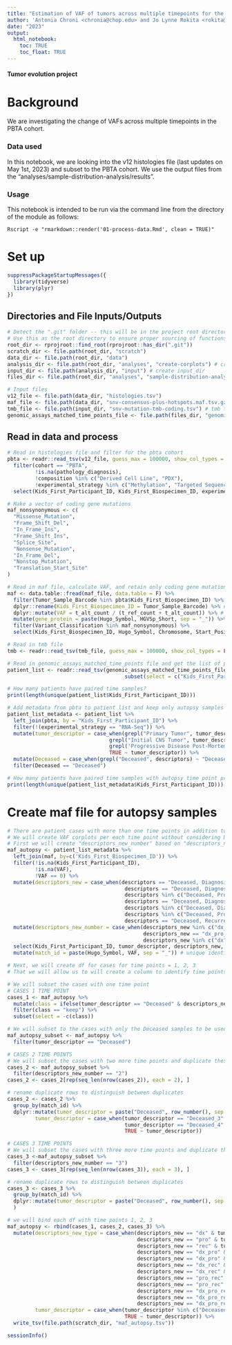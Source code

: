 ```yaml
---
title: "Estimation of VAF of tumors across multiple timepoints for the PBTA Cohort"
author: 'Antonia Chroni <chronia@chop.edu> and Jo Lynne Rokita <rokita@chop.edu> for D3B'
date: "2023"
output:
  html_notebook:
    toc: TRUE
    toc_float: TRUE
---
```



#### Tumor evolution project 

# Background
We are investigating the change of VAFs across multiple timepoints in the PBTA cohort.

### Data used 
In this notebook, we are looking into the v12 histologies file (last updates on May 1st, 2023) and subset to the PBTA cohort.
We use the output files from the "analyses/sample-distribution-analysis/results".

### Usage
This notebook is intended to be run via the command line from the directory of the module as follows:

```
Rscript -e "rmarkdown::render('01-process-data.Rmd', clean = TRUE)"
```

# Set up

```r
suppressPackageStartupMessages({
  library(tidyverse)
  library(plyr)
})
```

## Directories and File Inputs/Outputs

```r
# Detect the ".git" folder -- this will be in the project root directory.
# Use this as the root directory to ensure proper sourcing of functions no matter where this is called from
root_dir <- rprojroot::find_root(rprojroot::has_dir(".git"))
scratch_dir <- file.path(root_dir, "scratch")
data_dir <- file.path(root_dir, "data")
analysis_dir <- file.path(root_dir, "analyses", "create-corplots") # create analysis_dir
input_dir <- file.path(analysis_dir, "input") # create input_dir
files_dir <- file.path(root_dir, "analyses", "sample-distribution-analysis", "results") # create files_dir

# Input files
v12_file <- file.path(data_dir, "histologies.tsv")
maf_file <- file.path(data_dir, "snv-consensus-plus-hotspots.maf.tsv.gz")
tmb_file <- file.path(input_dir, "snv-mutation-tmb-coding.tsv") # tmb file
genomic_assays_matched_time_points_file <- file.path(files_dir, "genomic_assays_matched_time_points.tsv") #  generated from the add-sample-distribution analysis
```

## Read in data and process

```r
# Read in histologies file and filter for the pbta cohort
pbta <- readr::read_tsv(v12_file, guess_max = 100000, show_col_types = FALSE) %>%
  filter(cohort == "PBTA",
         !is.na(pathology_diagnosis),
         !composition %in% c("Derived Cell Line", "PDX"),
         !experimental_strategy %in% c("Methylation", "Targeted Sequencing")) %>%
  select(Kids_First_Participant_ID, Kids_First_Biospecimen_ID, experimental_strategy, tumor_descriptor, age_at_diagnosis_days, age_last_update_days, cancer_predispositions, broad_histology, short_histology, cancer_group) 

# Make a vector of coding gene mutations
maf_nonsynonymous <- c(
  "Missense_Mutation",
  "Frame_Shift_Del",
  "In_Frame_Ins",
  "Frame_Shift_Ins",
  "Splice_Site",
  "Nonsense_Mutation",
  "In_Frame_Del",
  "Nonstop_Mutation",
  "Translation_Start_Site"
)

# Read in maf file, calculate VAF, and retain only coding gene mutations
maf <- data.table::fread(maf_file, data.table = F) %>% 
  filter(Tumor_Sample_Barcode %in% pbta$Kids_First_Biospecimen_ID) %>%
  dplyr::rename(Kids_First_Biospecimen_ID = Tumor_Sample_Barcode) %>% # change the column name of the biospecimen column to match the column name from the histologies files
  dplyr::mutate(VAF = t_alt_count / (t_ref_count + t_alt_count)) %>% # calculate VAF 
  mutate(gene_protein = paste(Hugo_Symbol, HGVSp_Short, sep = "_")) %>%  # concatenate gene and protein information
  filter(Variant_Classification %in% maf_nonsynonymous) %>%
  select(Kids_First_Biospecimen_ID, Hugo_Symbol, Chromosome, Start_Position, Variant_Classification, VAF, HGVSc, HGVSp, HGVSp_Short, gene_protein) 

# Read in tmb file
tmb <- readr::read_tsv(tmb_file, guess_max = 100000, show_col_types = FALSE)

# Read in genomic_assays_matched_time_points file and get the list of patients with matched time points
patient_list <- readr::read_tsv(genomic_assays_matched_time_points_file, guess_max = 100000, show_col_types = FALSE) %>%
                                      subset(select = c("Kids_First_Participant_ID", "descriptors"))

# How many patients have paired time samples?
print(length(unique(patient_list$Kids_First_Participant_ID)))

# Add metadata from pbta to patient list and keep only autopsy samples
patient_list_metadata <- patient_list %>% 
  left_join(pbta, by = "Kids_First_Participant_ID") %>%
  filter(!(experimental_strategy == "RNA-Seq")) %>%
  mutate(tumor_descriptor = case_when(grepl("Primary Tumor", tumor_descriptor) ~ "Diagnosis",
                                 grepl("Initial CNS Tumor", tumor_descriptor) ~ "Diagnosis",
                                 grepl('Progressive Disease Post-Mortem', tumor_descriptor) ~ 'Deceased', 
                                 TRUE ~ tumor_descriptor)) %>%
  mutate(Deceased = case_when(grepl("Deceased", descriptors) ~ "Deceased")) %>%
  filter(Deceased == "Deceased") 

# How many patients have paired time samples with autopsy time point present?
print(length(unique(patient_list_metadata$Kids_First_Participant_ID)))
```

# Create maf file for autopsy samples

```r
# There are patient cases with more than one time points in addition to Deceased, e.g. Diagnosis and Progressive.
# We will create VAF corplots per each time point without considering Deceased.
# First we will create "descriptors_new_number" based on "descriptors_new" to account for time points = 1, 2, 3
maf_autopsy <- patient_list_metadata %>% 
  left_join(maf, by=c('Kids_First_Biospecimen_ID')) %>%
  filter(!is.na(Kids_First_Participant_ID),
         !is.na(VAF),
         !VAF == 0) %>%
  mutate(descriptors_new = case_when(descriptors == "Deceased, Diagnosis, Diagnosis, Progressive, Progressive" ~ "dx_pro",
                                      descriptors == "Deceased, Diagnosis, Recurrence" ~ "dx_rec",
                                      descriptors %in% c("Deceased, Progressive, Recurrence", "Deceased, Progressive, Progressive, Recurrence", "Deceased, Progressive, Recurrence, Recurrence") ~ "pro_rec",
                                      descriptors == "Deceased, Diagnosis, Progressive, Recurrence" ~ "dx_pro_rec",
                                      descriptors %in% c("Deceased, Diagnosis", "Deceased, Diagnosis, Diagnosis", "Deceased, Diagnosis, Diagnosis, Diagnosis, Diagnosis") ~ "dx", 
                                      descriptors %in% c("Deceased, Progressive", "Deceased, Progressive, Progressive") ~ "pro",
                                      descriptors == "Deceased, Recurrence" ~ "rec")) %>%
  mutate(descriptors_new_number = case_when(descriptors_new %in% c("dx_pro", "dx_rec", "pro_rec") ~ "2",
                                            descriptors_new == "dx_pro_rec" ~ "3",
                                            descriptors_new %in% c("dx", "pro", "rec") ~ "1")) %>%
  select(Kids_First_Participant_ID, tumor_descriptor, descriptors_new, descriptors_new_number, Hugo_Symbol, gene_protein, VAF) %>%
  mutate(match_id = paste(Hugo_Symbol, VAF, sep = "_")) # unique identifiers to use for any samples with multiple time points

# Next, we will create df for cases for time points = 1, 2, 3 
# That we will allow us to will create a column to identify time points to use for the function for creating corplots (descriptors_new_type)

# We will subset the cases with one time point 
# CASES 1 TIME POINT
cases_1 <- maf_autopsy %>%
  mutate(class = ifelse(tumor_descriptor == "Deceased" & descriptors_new_number %in% c("2", "3"), "remove", "keep")) %>%
  filter(class == "keep") %>%
  subset(select = -c(class)) 

# We will subset to the cases with only the Deceased samples to be used for both df cases_2 and cases_3
maf_autopsy_subset <- maf_autopsy %>%
  filter(tumor_descriptor == "Deceased")

# CASES 2 TIME POINTS
# We will subset the cases with two more time points and duplicate these rows 
cases_2 <- maf_autopsy_subset %>%
  filter(descriptors_new_number == "2")
cases_2 <- cases_2[rep(seq_len(nrow(cases_2)), each = 2), ]  

# rename duplicate rows to distinguish between duplicates
cases_2 <- cases_2 %>% 
  group_by(match_id) %>%
  dplyr::mutate(tumor_descriptor = paste("Deceased", row_number(), sep = "_"),
         tumor_descriptor = case_when(tumor_descriptor == "Deceased_3" ~ "Deceased_1", # there is a bug producing Deceased_3, Deceased_3 instead of Deceased_1, Deceased_2: PT_HJMP6PH2, ADAMTS9_0.191176470588235
                                      tumor_descriptor == "Deceased_4" ~ "Deceased_2",
                                      TRUE ~ tumor_descriptor)) 

# CASES 3 TIME POINTS
# We will subset the cases with three more time points and duplicate these rows 
cases_3 <-maf_autopsy_subset %>%
  filter(descriptors_new_number == "3")
cases_3 <- cases_3[rep(seq_len(nrow(cases_3)), each = 3), ]  

# rename duplicate rows to distinguish between duplicates
cases_3 <- cases_3 %>% 
  group_by(match_id) %>% 
  dplyr::mutate(tumor_descriptor = paste("Deceased", row_number(), sep = "_")
  )

# we will bind each df with time points 1, 2, 3
maf_autopsy <- rbind(cases_1, cases_2, cases_3) %>%
  mutate(descriptors_new_type = case_when(descriptors_new == "dx" & tumor_descriptor %in% c("Diagnosis", "Deceased") ~ "Diagnosis",
                                          descriptors_new == "pro" & tumor_descriptor %in% c("Progressive", "Deceased") ~ "Progressive",
                                          descriptors_new == "rec" & tumor_descriptor %in% c("Recurrence", "Deceased") ~ "Recurrence",
                                          descriptors_new == "dx_pro" & tumor_descriptor %in% c("Diagnosis", "Deceased_1") ~ "Diagnosis",
                                          descriptors_new == "dx_pro" & tumor_descriptor %in% c("Progressive", "Deceased_2") ~ "Progressive",
                                          descriptors_new == "dx_rec" & tumor_descriptor %in% c("Diagnosis", "Deceased_1") ~ "Diagnosis",
                                          descriptors_new == "dx_rec" & tumor_descriptor %in% c("Recurrence", "Deceased_2") ~ "Recurrence",
                                          descriptors_new == "pro_rec" & tumor_descriptor %in% c("Progressive", "Deceased_1") ~ "Progressive",
                                          descriptors_new == "pro_rec" & tumor_descriptor %in% c("Recurrence", "Deceased_2") ~ "Recurrence",
                                          descriptors_new == "dx_pro_rec" & tumor_descriptor %in% c("Diagnosis", "Deceased_1") ~ "Diagnosis",
                                          descriptors_new == "dx_pro_rec" & tumor_descriptor %in% c("Progressive", "Deceased_2") ~ "Progressive",
                                          descriptors_new == "dx_pro_rec" & tumor_descriptor %in% c("Recurrence", "Deceased_3") ~ "Recurrence"),
         tumor_descriptor = case_when(tumor_descriptor %in% c("Deceased_1", "Deceased_2", "Deceased_3") ~ "Deceased",
                                      TRUE ~ tumor_descriptor)) %>%
  write_tsv(file.path(scratch_dir, "maf_autopsy.tsv"))
```

```r
sessionInfo()
```
